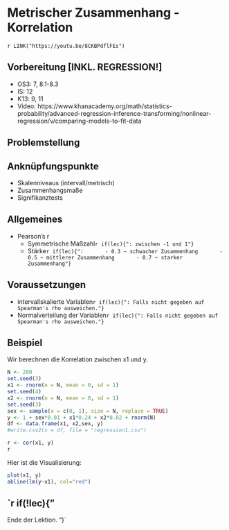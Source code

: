 # Metrischer Zusammenhang - Korrelation

`r LINK("https://youtu.be/8CKBPdflFEs")`

## Vorbereitung [INKL. REGRESSION!]
- OS3: 7, 8.1-8.3
- IS: 12
- K13: 9, 11
- Video: https://www.khanacademy.org/math/statistics-probability/advanced-regression-inference-transforming/nonlinear-regression/v/comparing-models-to-fit-data

## Problemstellung


## Anknüpfungspunkte
- Skalenniveaus (intervall/metrisch)
- Zusammenhangsmaße
- Signifikanztests

## Allgemeines
- Pearson's r
    - Symmetrische Maßzahl`r if(lec){": zwischen -1 und 1"}`
    - Stärke`r if(lec){":
        - 0.3 ~ schwacher Zusammenhang
        - 0.5 ~ mittlerer Zusammenhang
        - 0.7 ~ starker Zusammenhang"}`
        
## Voraussetzungen
- intervallskalierte Variablen`r if(lec){": Falls nicht gegeben auf Spearman's rho ausweichen."}`
- Normalverteilung der Variablen`r if(lec){": Falls nicht gegeben auf Spearman's rho ausweichen."}`

## Beispiel
Wir berechnen die Korrelation zwischen x1 und y.
```r
N <- 200
set.seed(3)
x1 <- rnorm(n = N, mean = 0, sd = 1)
set.seed(4)
x2 <- rnorm(n = N, mean = 0, sd = 1)
set.seed(3)
sex <- sample(x = c(0, 1), size = N, replace = TRUE)
y <- 1 + sex*0.01 + x1*0.24 + x2*0.02 + rnorm(N)
df <- data.frame(x1, x2,sex, y)
#write.csv2(x = df, file = "regression1.csv")
```


```r
r <- cor(x1, y)
r
```

Hier ist die Visualisierung:

```r
plot(x1, y)
abline(lm(y~x1), col="red")
```



`r if(!lec){"
-------

Ende der Lektion.
"}`

